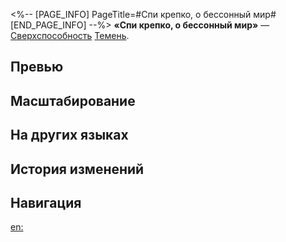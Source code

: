 <%-- [PAGE_INFO]
PageTitle=#Спи крепко, о бессонный мир#
[END_PAGE_INFO] --%>
{{Навык Инфобокс
|Название         = Спи крепко, о бессонный мир
|Изображение      = Навык Спи крепко, о бессонный мир.png
|Персонаж         = Темень
|Тип              = Сверхспособность
|Тэг              = Групповая атака
|УронСтойк        = 30
|ЭнергияГен       = 5
|Энергия          = 240
|Длительность     = 
|Описание         = {{Доп эффект|Призывает духа памяти}} Тьмушу, который наносит всем противникам ледяной урон, равный {{Цвет|Выделенный|100%—220%}} от своего макс. НР, после чего Темень переходит в состояние Загадка тьмы. Пока это состояние активно, получаемый всеми противниками урон повышается на {{Цвет|Выделенный|15%—33%}}, наносимый Теменью и её духом памяти урон повышается на {{Цвет|Выделенный|30%—66%}}, и они игнорируют {{Доп эффект|эффекты контроля}}. Использование сверхспособности даёт 2 ед. заряда Загадка тьмы. Когда Тьмуша использует умение «Сон. Растворяется. Словно роса», он расходует 1 ед. этого заряда. Если в начале хода Темени у неё не осталось заряда, то она выходит из состояния Загадка тьмы.
|Свойство1        = 
|Масштабирование1 = 
}}
'''«Спи крепко, о бессонный мир»''' — [[Сверхспособность]] [[Темень]].

==Превью==
{{Превью
|Файл = Спи крепко, о бессонный мир Превью
}}

==Масштабирование==
{{Масштабирование навыка
|100%;110%;120%;130%;140%;150%;162.5%;175%;187.5%;200%;210%;220%;230%;240%;250%
|30%;33%;36%;39%;42%;45%;48.75%;52.5%;56.25%;60%;63%;66%;69%;72%;75%
|15%;16.5%;18%;19.5%;21%;22.5%;24.38%;26.25%;28.13%;30%;31.5%;33%;34.5%;36%;37.5%
}}

==На других языках==
{{На других языках
|en   = O Wakeful World, Goodnight
|zhs  = 晚安，全世界无眠
|zht  = 晚安&mdash;&mdash;全世界無眠
|ja   = {{Rubi|眠|ねむ}}れぬ{{Rubi|世界|せかい}}に{{Rubi|永|なが}}き{{Rubi|眠|ねむ}}りを
|ko   = 잘 자, 깨어있는 세상
|es   = Buenas noches, mundo insomne
|fr   = Bonne nuit, monde éveillé
|ru   = Спи крепко, о бессонный мир
|th   = O Wakeful World, Goodnight
|vi   = Này Thế Giới Không Ngủ, Ngủ Yên Nhé
|de   = Gute Nacht, schlaflose Welt
|id   = O Wakeful World, Goodnight
|pt   = Boa Noite, Insônia do Mundo
}}

==История изменений==
{{История изменений|3.6}}

==Навигация==
{{Навык Навбокс|Темень}}

[[en:]]